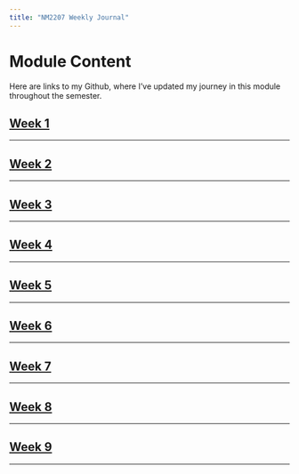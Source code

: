```yaml
---
title: "NM2207 Weekly Journal"
---
```


# Module Content

Here are links to my Github, where I’ve updated my journey in this module throughout the semester.

## [Week 1](https://github.com/estherkho/NM2207.github.io/tree/main/Week%201)

------------------------------------------------------------------------

## [Week 2](https://github.com/estherkho/NM2207.github.io/tree/main/Week%202)

------------------------------------------------------------------------

## [Week 3](https://github.com/estherkho/NM2207.github.io/tree/main/Week%203)

------------------------------------------------------------------------

## [Week 4](https://github.com/estherkho/NM2207.github.io/tree/main/Week%204)

------------------------------------------------------------------------

## [Week 5](https://github.com/estherkho/NM2207.github.io/tree/main/Week%205)

------------------------------------------------------------------------

## [Week 6](https://github.com/estherkho/NM2207.github.io/tree/main/Week%206)

------------------------------------------------------------------------

## [Week 7](https://github.com/estherkho/NM2207.github.io/tree/main/Week%207)

------------------------------------------------------------------------

## [Week 8](https://github.com/estherkho/NM2207.github.io/tree/main/Week%208)

---

## [Week 9](https://github.com/estherkho/NM2207.github.io/tree/main/Week%209)

---

